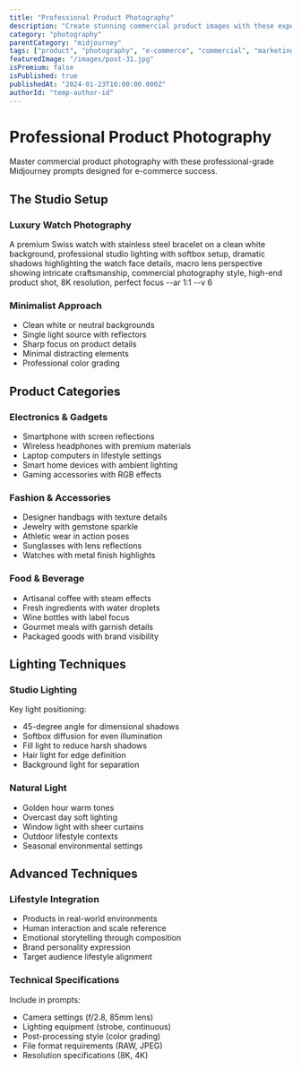 ```yaml
---
title: "Professional Product Photography"
description: "Create stunning commercial product images with these expert Midjourney prompts for e-commerce and marketing"
category: "photography"
parentCategory: "midjourney"
tags: ["product", "photography", "e-commerce", "commercial", "marketing"]
featuredImage: "/images/post-31.jpg"
isPremium: false
isPublished: true
publishedAt: "2024-01-23T10:00:00.000Z"
authorId: "temp-author-id"
---
```


# Professional Product Photography

Master commercial product photography with these professional-grade Midjourney prompts designed for e-commerce success.

## The Studio Setup

### Luxury Watch Photography

A premium Swiss watch with stainless steel bracelet on a clean white background, professional studio lighting with softbox setup, dramatic shadows highlighting the watch face details, macro lens perspective showing intricate craftsmanship, commercial photography style, high-end product shot, 8K resolution, perfect focus --ar 1:1 --v 6

### Minimalist Approach

- Clean white or neutral backgrounds
- Single light source with reflectors
- Sharp focus on product details
- Minimal distracting elements
- Professional color grading

## Product Categories

### Electronics & Gadgets

- Smartphone with screen reflections
- Wireless headphones with premium materials
- Laptop computers in lifestyle settings
- Smart home devices with ambient lighting
- Gaming accessories with RGB effects

### Fashion & Accessories

- Designer handbags with texture details
- Jewelry with gemstone sparkle
- Athletic wear in action poses
- Sunglasses with lens reflections
- Watches with metal finish highlights

### Food & Beverage

- Artisanal coffee with steam effects
- Fresh ingredients with water droplets
- Wine bottles with label focus
- Gourmet meals with garnish details
- Packaged goods with brand visibility

## Lighting Techniques

### Studio Lighting

Key light positioning:

- 45-degree angle for dimensional shadows
- Softbox diffusion for even illumination
- Fill light to reduce harsh shadows
- Hair light for edge definition
- Background light for separation

### Natural Light

- Golden hour warm tones
- Overcast day soft lighting
- Window light with sheer curtains
- Outdoor lifestyle contexts
- Seasonal environmental settings

## Advanced Techniques

### Lifestyle Integration

- Products in real-world environments
- Human interaction and scale reference
- Emotional storytelling through composition
- Brand personality expression
- Target audience lifestyle alignment

### Technical Specifications

Include in prompts:

- Camera settings (f/2.8, 85mm lens)
- Lighting equipment (strobe, continuous)
- Post-processing style (color grading)
- File format requirements (RAW, JPEG)
- Resolution specifications (8K, 4K)
